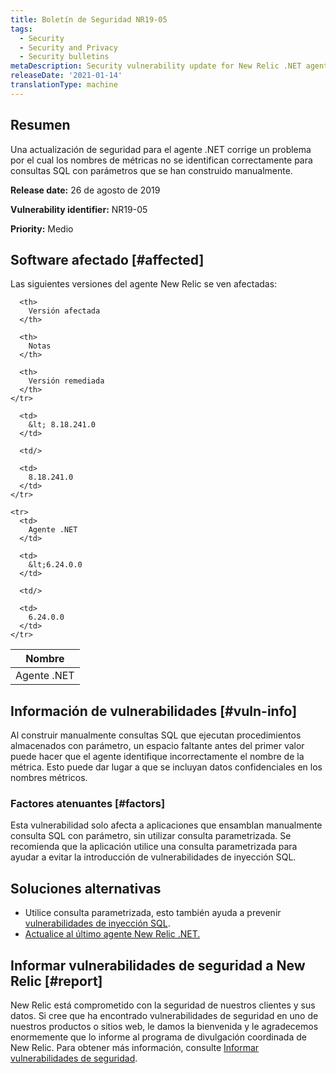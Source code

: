 ```yaml
---
title: Boletín de Seguridad NR19-05
tags:
  - Security
  - Security and Privacy
  - Security bulletins
metaDescription: Security vulnerability update for New Relic .NET agent.
releaseDate: '2021-01-14'
translationType: machine
---
```


## Resumen

Una actualización de seguridad para el agente .NET corrige un problema por el cual los nombres de métricas no se identifican correctamente para consultas SQL con parámetros que se han construido manualmente.

<DNT>**Release date:**</DNT> 26 de agosto de 2019

<DNT>**Vulnerability identifier:**</DNT> NR19-05

<DNT>**Priority:**</DNT> Medio

## Software afectado [#affected]

Las siguientes versiones del agente New Relic se ven afectadas:

<table>
  <thead>
    <tr>
      <th>
        Nombre
      </th>

      <th>
        Versión afectada
      </th>

      <th>
        Notas
      </th>

      <th>
        Versión remediada
      </th>
    </tr>
  </thead>

  <tbody>
    <tr>
      <td>
        Agente .NET
      </td>

      <td>
        &lt; 8.18.241.0
      </td>

      <td/>

      <td>
        8.18.241.0
      </td>
    </tr>

    <tr>
      <td>
        Agente .NET
      </td>

      <td>
        &lt;6.24.0.0
      </td>

      <td/>

      <td>
        6.24.0.0
      </td>
    </tr>
  </tbody>
</table>

## Información de vulnerabilidades [#vuln-info]

Al construir manualmente consultas SQL que ejecutan procedimientos almacenados con parámetro, un espacio faltante antes del primer valor puede hacer que el agente identifique incorrectamente el nombre de la métrica. Esto puede dar lugar a que se incluyan datos confidenciales en los nombres métricos.

### Factores atenuantes [#factors]

Esta vulnerabilidad solo afecta a aplicaciones que ensamblan manualmente consulta SQL con parámetro, sin utilizar consulta parametrizada. Se recomienda que la aplicación utilice una consulta parametrizada para ayudar a evitar la introducción de vulnerabilidades de inyección SQL.

## Soluciones alternativas

* Utilice consulta parametrizada, esto también ayuda a prevenir [vulnerabilidades de inyección SQL](https://docs.microsoft.com/en-us/sql/relational-databases/security/sql-injection).
* [Actualice al último agente New Relic .NET.](/docs/agents/net-agent/installation/update-net-agent)

## Informar vulnerabilidades de seguridad a New Relic [#report]

New Relic está comprometido con la seguridad de nuestros clientes y sus datos. Si cree que ha encontrado vulnerabilidades de seguridad en uno de nuestros productos o sitios web, le damos la bienvenida y le agradecemos enormemente que lo informe al programa de divulgación coordinada de New Relic. Para obtener más información, consulte [Informar vulnerabilidades de seguridad](/docs/security/new-relic-security/data-privacy/reporting-security-vulnerabilities).